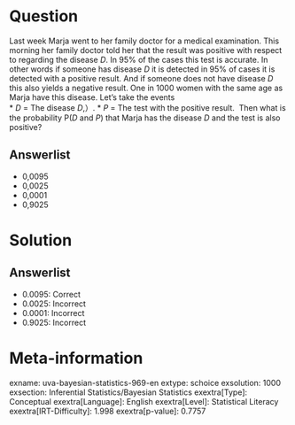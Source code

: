 Question
========

Last week Marja went to her family doctor for a medical examination. This morning her family doctor told her that the result was positive with respect to regarding the disease *D*. In 95% of the cases this test is accurate. In other words if someone has disease *D* it is detected in 95% of cases it is detected with a positive result. And if someone does not have disease *D* this also yields a negative result. One in 1000 women with the same age as Marja have this disease. Let's take the events \
* *D* = The disease *D*,）.
* *P* = The test with the positive result. \ Then what is the probability P(*D* and *P*) that Marja has the disease *D* and the test is also positive?

Answerlist
----------

* 0,0095
* 0,0025
* 0,0001
* 0,9025

Solution
========

Answerlist
----------

* 0.0095: Correct
* 0.0025: Incorrect
* 0.0001: Incorrect
* 0.9025: Incorrect

Meta-information
================
exname: uva-bayesian-statistics-969-en
extype: schoice
exsolution: 1000
exsection: Inferential Statistics/Bayesian Statistics
exextra[Type]: Conceptual
exextra[Language]: English
exextra[Level]: Statistical Literacy
exextra[IRT-Difficulty]: 1.998
exextra[p-value]: 0.7757
